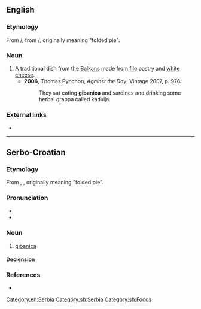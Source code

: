 ==English==

===Etymology===
From {{etyl|sh|en}} {{term|gìbanica|lang=sh}}/{{term|гѝбаница|lang=sh}}, from {{term|gíbati|lang=sh}}/{{term|sc=Cyrl|ги́бати||to sway, rock, swing; fold|lang=sh}}, originally meaning "folded pie".

===Noun===
{{en-noun}}

# A traditional dish from the [[Balkans]] made from [[filo]] pastry and [[white cheese]].
#* '''2006''', Thomas Pynchon, ''Against the Day'', Vintage 2007, p. 976:
#*: They sat eating '''gibanica''' and sardines and drinking some herbal grappa called kadulja.

===External links===
* {{pedialite}}

[[Category:en:Serbia]]

----

==Serbo-Croatian==

===Etymology===
From {{term|gib|lang=sh}}, {{term|gibati|lang=sh}}, originally meaning "folded pie".

===Pronunciation===
* {{IPA|/ɡǐbanit͡sa/|lang=sh}}
* {{hyphenation|gi|ba|ni|ca}}

===Noun===
{{sh-noun|g=f|head=gìbanica|r|гибаница|гѝбаница}}

# [[#English|gibanica]]

====Declension====
{{sh-decl-noun
|gibanica|gibanice
|gibanice|gibanica
|gibanici|gibanicama
|gibanicu|gibanice
|gibanice / gibanico|gibanice
|gibanici|gibanicama
|gibanicom|gibanicama
}}

===References===
* {{R:sh:HJP|fFdiXBI%3D}}

[[Category:sh:Serbia]]
[[Category:sh:Foods]]